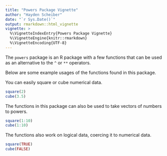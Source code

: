 ```yaml
---
title: "Powers Package Vignette"
author: "Hayden Scheiber"
date: "`r Sys.Date()`"
output: rmarkdown::html_vignette
vignette: >
  %\VignetteIndexEntry{Powers Package Vignette}
  %\VignetteEngine{knitr::rmarkdown}
  %\VignetteEncoding{UTF-8}
---
```


The `powers` package is an R package with a few functions that can be used as an alternative to the `^` or `**` operators.

Below are some example usages of the functions found in this package.

You can easily square or cube numerical data.
```r
square(2)
cube(3.5)
```

The functions in this package can also be used to take vectors of numbers to powers.
```r
square(1:10)
cube(1:10)
```

The functions also work on logical data, coercing it to numerical data.
```r
square(TRUE)
cube(FALSE)
```

